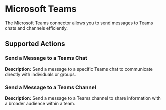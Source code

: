 # Microsoft Teams

The Microsoft Teams connector allows you to send messages to Teams chats and channels efficiently.

## Supported Actions

### Send a Message to a Teams Chat

**Description:** Send a message to a specific Teams chat to communicate directly with individuals or groups.

### Send a Message to a Teams Channel

**Description:** Send a message to a Teams channel to share information with a broader audience within a team.
